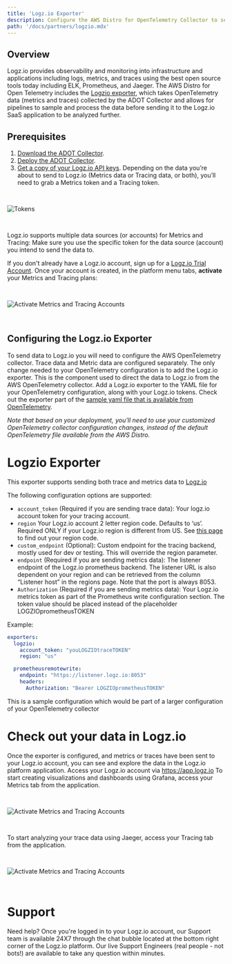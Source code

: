 ```yaml
---
title: 'Logz.io Exporter'
description: Configure the AWS Distro for OpenTelemetry Collector to send metrics and traces to Logz.io
path: '/docs/partners/logzio.mdx'
---
```



## Overview

Logz.io provides observability and monitoring into infrastructure and applications including logs, metrics, and traces using the best open source tools today including ELK, Prometheus, and Jaeger. The AWS Distro for Open Telemetry includes the [Logzio exporter](https://github.com/open-telemetry/opentelemetry-collector-contrib/tree/master/exporter/logzioexporter), which takes OpenTelemetry data (metrics and traces) collected by the ADOT Collector and allows for pipelines to sample and process the data before sending it to the Logz.io SaaS application to be analyzed further.

## Prerequisites

1. [Download the ADOT Collector](https://github.com/aws-observability/aws-otel-collector/releases).
2. [Deploy the ADOT Collector](https://aws-otel.github.io/docs/getting-started/collector).
3. [Get a copy of your Logz.io API keys](https://app.logz.io/#/dashboard/settings/manage-tokens/api/). Depending on the data you’re about to send to Logz.io (Metrics data or Tracing data, or both), you’ll need to grab a Metrics token and a Tracing token.

<img src={tokens} alt="Tokens" style="margin: 30px 0;" />

Logz.io supports multiple data sources (or accounts) for Metrics and Tracing: Make sure you use the specific token for the data source (account) you intend to send the data to.

If you don't already have a Logz.io account, sign up for a [Logz.io Trial Account](https://logz.io/freetrial/).
Once your account is created,  in the platform menu tabs, **activate** your Metrics and Tracing plans: 

<img src={metricsandtracing} alt="Activate Metrics and Tracing Accounts" style="margin: 30px 0;" />

## Configuring the Logz.io Exporter

To send data to Logz.io you will need to configure the AWS OpenTelemetry collector. Trace data and Metric data are configured separately. The only change needed to your OpenTelemetry configuration is to add the Logz.io exporter. This is the component used to direct the data to Logz.io from the AWS OpenTelemetry collector.
Add a Logz.io exporter to the YAML file for your OpenTelemetry configuration, along with your Logz.io tokens.  Check out the exporter part of the [sample yaml file that is available from OpenTelemetry](https://github.com/open-telemetry/opentelemetry-collector-contrib/tree/main/exporter/logzioexporter). 

*Note that based on your deployment, you’ll need to use your customized OpenTelemetry collector configuration changes, instead of the default OpenTelemetry file available from the AWS Distro.*

# Logzio Exporter

This exporter supports sending both trace and metrics data to [Logz.io](https://www.logz.io)

The following configuration options are supported:

* `account_token` (Required if you are sending trace data): Your logz.io account token for your tracing account.
* `region` Your Logz.io account 2 letter region code. Defaults to ‘us’. Required ONLY if your Logz.io region is different from US. See [this page](https://docs.logz.io/user-guide/accounts/account-region.html) to find out your region code.
* `custom_endpoint` (Optional): Custom endpoint for the tracing backend, mostly used for dev or testing. This will override the region parameter. 
* `endpoint` (Required if you are sending metrics data): The listener endpoint of the Logz.io prometheus backend. The listener URL is also dependent on your region and can be retrieved from the column “Listener host” in the regions page. Note that the port is always 8053.
* `Authorization` (Required if you are sending metrics data): Your Logz.io metrics token as part of the Prometheus write configuration section. The token value should be placed instead of the placeholder LOGZIOprometheusTOKEN 

Example:

```yaml
exporters:
  logzio:
    account_token: "youLOGZIOtraceTOKEN"
    region: "us"

  prometheusremotewrite:
    endpoint: "https://listener.logz.io:8053"
    headers:
      Authorization: "Bearer LOGZIOprometheusTOKEN"
```
This is a sample configuration which would be part of a larger configuration of your OpenTelemetry collector
 
# Check out your data in Logz.io
Once the exporter is configured, and metrics or traces have been sent to your Logz.io account, you can see and explore the data in the Logz.io platform application. 
Access your Logz.io account via https://app.logz.io
To start creating visualizations and dashboards using Grafana, access your Metrics tab from the application.

<img src={metrics} alt="Activate Metrics and Tracing Accounts" style="margin: 30px 0;" />

To start analyzing your trace data using Jaeger, access your Tracing tab from the application.

<img src={jaeger} alt="Activate Metrics and Tracing Accounts" style="margin: 30px 0;" />

# Support 
Need help? Once you're logged in to your Logz.io account, our Support team is available 24X7 through the chat bubble located at the bottom right corner of the Logz.io platform. Our live Support Engineers (real people - not bots!) are available to take any question within minutes. 